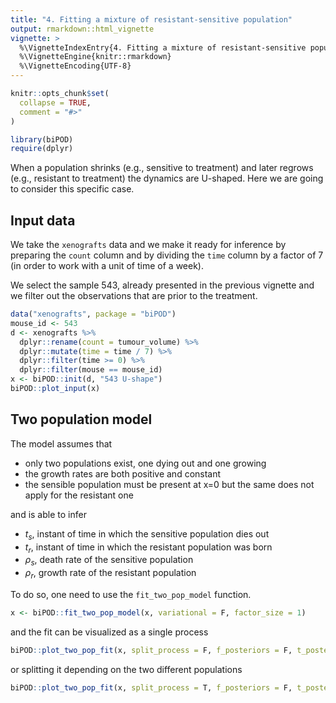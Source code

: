 ```yaml
---
title: "4. Fitting a mixture of resistant-sensitive population"
output: rmarkdown::html_vignette
vignette: >
  %\VignetteIndexEntry{4. Fitting a mixture of resistant-sensitive population}
  %\VignetteEngine{knitr::rmarkdown}
  %\VignetteEncoding{UTF-8}
---
```


```r
knitr::opts_chunk$set(
  collapse = TRUE,
  comment = "#>"
)
```

```r
library(biPOD)
require(dplyr)
```

When a population shrinks (e.g., sensitive to treatment) and later regrows (e.g., resistant to treatment) the dynamics are U-shaped. Here we are going to consider this specific case.

## Input data

We take the `xenografts` data and we make it ready for inference by preparing the `count` column and by dividing the `time` column by a factor of 7 (in order to work with a unit of time of a week).

We select the sample 543, already presented in the previous vignette and we filter out the observations that are prior to the treatment.

```r
data("xenografts", package = "biPOD")
mouse_id <- 543
d <- xenografts %>%
  dplyr::rename(count = tumour_volume) %>%
  dplyr::mutate(time = time / 7) %>%
  dplyr::filter(time >= 0) %>% 
  dplyr::filter(mouse == mouse_id)
x <- biPOD::init(d, "543 U-shape")
biPOD::plot_input(x)
```

## Two population model

The model assumes that

- only two populations exist, one dying out and one growing
- the growth rates are both positive and constant
- the sensible population must be present at x=0 but the same does not apply for the resistant one

and is able to infer

- $t_s$, instant of time in which the sensitive population dies out
- $t_r$, instant of time in which the resistant population was born
- $\rho_s$, death rate of the sensitive population
- $\rho_r$, growth rate of the resistant population

To do so, one need to use the `fit_two_pop_model` function.

```r
x <- biPOD::fit_two_pop_model(x, variational = F, factor_size = 1)
```

and the fit can be visualized as a single process

```r
biPOD::plot_two_pop_fit(x, split_process = F, f_posteriors = F, t_posteriors = F, r_posteriors = F)
```

or splitting it depending on the two different populations

```r
biPOD::plot_two_pop_fit(x, split_process = T, f_posteriors = F, t_posteriors = F, r_posteriors = F)
```
